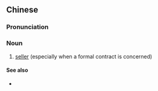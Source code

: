 {{also|卖方}}
==Chinese==
{{zh-forms|s=卖方}}

===Pronunciation===
{{zh-pron
|m=màifāng
|c=maai6 fong1
|h=pfs=mai-fông
|mn=bē-hong/bōe-hong
|cat=n
}}

===Noun===
{{zh-noun}}

# [[seller]] (especially when a formal contract is concerned)

====See also====
* {{zh-l|買方}}